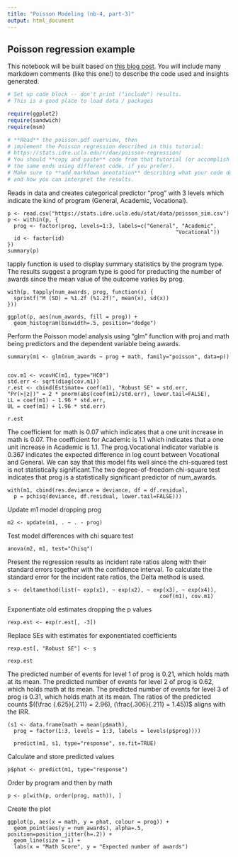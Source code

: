 ```yaml
---
title: "Poisson Modeling (nb-4, part-3)"
output: html_document
---
```


## Poisson regression example
This notebook will be built based on [this blog post](https://stats.idre.ucla.edu/r/dae/poisson-regression/). You will include many markdown comments (like this one!) to describe the code used and insights generated.

```r
# Set up code block -- don't print ("include") results. 
# This is a good place to load data / packages

require(ggplot2)
require(sandwich)
require(msm)

# **Read** the poisson.pdf overview, then
# implement the Poisson regression described in this tutorial:
# https://stats.idre.ucla.edu/r/dae/poisson-regression/
# You should **copy and paste** code from that tutorial (or accomplish
# the same ends using different code, if you prefer). 
# Make sure to **add markdown annotation** describing what your code does, 
# and how you can interpret the results. 

```

Reads in data and creates categorical predictor "prog" with 3 levels which indicate the kind of program (General, Academic, Vocational).
```
p <- read.csv("https://stats.idre.ucla.edu/stat/data/poisson_sim.csv")
p <- within(p, {
  prog <- factor(prog, levels=1:3, labels=c("General", "Academic", 
                                                     "Vocational"))
  id <- factor(id)
})
summary(p)

```
tapply function is used to display summary statistics by the program type. The results suggest a program type is good for preducting the number of awards since the mean value of the outcome varies by prog. 
```
with(p, tapply(num_awards, prog, function(x) {
  sprintf("M (SD) = %1.2f (%1.2f)", mean(x), sd(x))
}))

ggplot(p, aes(num_awards, fill = prog)) +
  geom_histogram(binwidth=.5, position="dodge")
```
Perform the Poisson model analysis using "glm" function with proj and math being predictors and the dependent variable being awards.
```
summary(m1 <- glm(num_awards ~ prog + math, family="poisson", data=p))


cov.m1 <- vcovHC(m1, type="HC0")
std.err <- sqrt(diag(cov.m1))
r.est <- cbind(Estimate= coef(m1), "Robust SE" = std.err,
"Pr(>|z|)" = 2 * pnorm(abs(coef(m1)/std.err), lower.tail=FALSE),
LL = coef(m1) - 1.96 * std.err,
UL = coef(m1) + 1.96 * std.err)

r.est
```
The coefficient for math is 0.07 which indicates that a one unit increase in math is 0.07. The coefficient for Academic is 1.1 which indicates that a one unit increase in Academic is 1.1. The prog.Vocational indicator variable is 0.367 indicates the expected difference in log count between Vocational and General. We can say that this model fits well since the chi-squared test is not statistically significant.The two degree-of-freedom chi-square test indicates that prog is a statistically significant predictor of num_awards.
```
with(m1, cbind(res.deviance = deviance, df = df.residual,
  p = pchisq(deviance, df.residual, lower.tail=FALSE)))
```
Update m1 model dropping prog
```
m2 <- update(m1, . ~ . - prog)
```
Test model differences with chi square test
```
anova(m2, m1, test="Chisq")
```
Present the regression results as incident rate ratios along with their standard errors together with the confidence interval. To calculate the standard error for the incident rate ratios, the Delta method is used.
```
s <- deltamethod(list(~ exp(x1), ~ exp(x2), ~ exp(x3), ~ exp(x4)), 
                                                coef(m1), cov.m1)
```
Exponentiate old estimates dropping the p values
```
rexp.est <- exp(r.est[, -3])
```
Replace SEs with estimates for exponentiated coefficients
```
rexp.est[, "Robust SE"] <- s

rexp.est
```
The predicted number of events for level 1 of prog is 0.21, which holds math at its mean.
The predicted number of events for level 2 of prog is 0.62, which holds math at its mean. 
The predicted number of events for level 3 of prog is 0.31, which holds math at its mean.
The ratios of the predicted counts $((\frac {.625}{.211} = 2.96), (\frac{.306}{.211} = 1.45))$ aligns with the IRR.
```
(s1 <- data.frame(math = mean(p$math),
  prog = factor(1:3, levels = 1:3, labels = levels(p$prog))))
  
  predict(m1, s1, type="response", se.fit=TRUE)
```
Calculate and store predicted values
```
p$phat <- predict(m1, type="response")
```
Order by program and then by math
```
p <- p[with(p, order(prog, math)), ]
```

Create the plot
```
ggplot(p, aes(x = math, y = phat, colour = prog)) +
  geom_point(aes(y = num_awards), alpha=.5, position=position_jitter(h=.2)) +
  geom_line(size = 1) +
  labs(x = "Math Score", y = "Expected number of awards")
  ```

